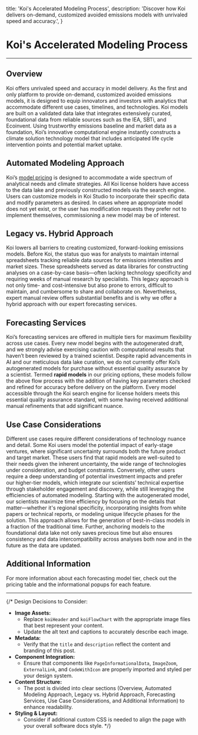 
  title: 'Koi's Accelerated Modeling Process',
  description: 'Discover how Koi delivers on-demand, customized avoided emissions models with unrivaled speed and accuracy.',
}

# Koi's Accelerated Modeling Process

<PageInformationalData lastModified={lastModified} />

---

<ImageZoom
  src={KoiFlowChart}
  alt="Koi Flow Chart: High-Level Modeling Approach"
  caption="Koi’s approach to automated modeling"
/>

## Overview

Koi offers unrivaled speed and accuracy in model delivery. As the first and only platform to provide on-demand, customized avoided emissions models, it is designed to equip innovators and investors with analytics that accommodate different use cases, timelines, and technologies. Koi models are built on a validated data lake that integrates extensively curated, foundational data from reliable sources such as the IEA, SBTi, and Ecoinvent. Using trustworthy emissions baseline and market data as a foundation, Koi’s innovative computational engine instantly constructs a climate solution technology model that includes anticipated life cycle intervention points and potential market uptake.

## Automated Modeling Approach

<ImageZoom
  src={koiFlowChart}
  alt="Koi Automated Modeling Flow Chart"
  caption="Koi’s approach to automated modeling."
/>

Koi’s [model pricing](https://koi.eco/pricing) is designed to accommodate a wide spectrum of analytical needs and climate strategies. All Koi license holders have access to the data lake and previously constructed models via the search engine. Users can customize models in Koi Studio to incorporate their specific data and modify parameters as desired. In cases where an appropriate model does not yet exist, or the user has modification requests they prefer not to implement themselves, commissioning a new model may be of interest.

## Legacy vs. Hybrid Approach

Koi lowers all barriers to creating customized, forward-looking emissions models. Before Koi, the status quo was for analysts to maintain internal spreadsheets tracking reliable data sources for emissions intensities and market sizes. These spreadsheets served as data libraries for constructing analyses on a case-by-case basis—often lacking technology specificity and requiring weeks of manual research by specialists. This legacy approach is not only time- and cost-intensive but also prone to errors, difficult to maintain, and cumbersome to share and collaborate on. Nevertheless, expert manual review offers substantial benefits and is why we offer a hybrid approach with our expert forecasting services.

## Forecasting Services

Koi’s forecasting services are offered in multiple tiers for maximum flexibility across use cases. Every new model begins with the autogenerated draft, and we strongly advise exercising caution with computational results that haven’t been reviewed by a trained scientist. Despite rapid advancements in AI and our meticulous data lake curation, we do not currently offer Koi’s autogenerated models for purchase without essential quality assurance by a scientist. Termed **rapid models** in our pricing options, these models follow the above flow process with the addition of having key parameters checked and refined for accuracy before delivery on the platform. Every model accessible through the Koi search engine for license holders meets this essential quality assurance standard, with some having received additional manual refinements that add significant nuance.

## Use Case Considerations

Different use cases require different considerations of technology nuance and detail. Some Koi users model the potential impact of early-stage ventures, where significant uncertainty surrounds both the future product and target market. These users find that rapid models are well-suited to their needs given the inherent uncertainty, the wide range of technologies under consideration, and budget constraints. Conversely, other users require a deep understanding of potential investment impacts and prefer our higher-tier models, which integrate our scientists’ technical expertise through stakeholder engagement and discovery, while still leveraging the efficiencies of automated modeling. Starting with the autogenerated model, our scientists maximize time efficiency by focusing on the details that matter—whether it's regional specificity, incorporating insights from white papers or technical reports, or modeling unique lifecycle phases for the solution. This approach allows for the generation of best-in-class models in a fraction of the traditional time. Further, anchoring models to the foundational data lake not only saves precious time but also ensures consistency and data intercompatibility across analyses both now and in the future as the data are updated.

## Additional Information

For more information about each forecasting model tier, check out the pricing table and the informational popups for each feature.

---

{/* 
Design Decisions to Consider:
- **Image Assets:**  
  - Replace `koiHeader` and `koiFlowChart` with the appropriate image files that best represent your content.
  - Update the alt text and captions to accurately describe each image.
- **Metadata:**  
  - Verify that the `title` and `description` reflect the content and branding of this post.
- **Component Integration:**  
  - Ensure that components like `PageInformationalData`, `ImageZoom`, `ExternalLink`, and `CodeWithIcon` are properly imported and styled per your design system.
- **Content Structure:**  
  - The post is divided into clear sections (Overview, Automated Modeling Approach, Legacy vs. Hybrid Approach, Forecasting Services, Use Case Considerations, and Additional Information) to enhance readability.
- **Styling & Layout:**  
  - Consider if additional custom CSS is needed to align the page with your overall software docs style.
*/}
